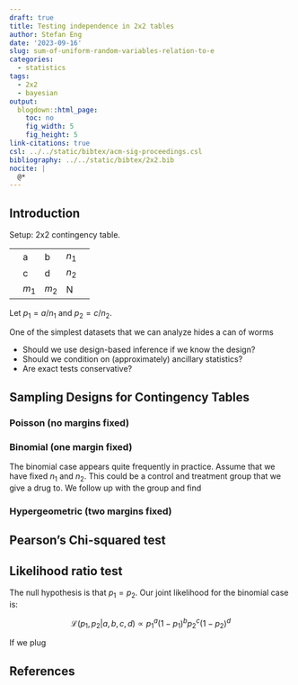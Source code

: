 ```yaml
---
draft: true
title: Testing independence in 2x2 tables
author: Stefan Eng
date: '2023-09-16'
slug: sum-of-uniform-random-variables-relation-to-e
categories:
  - statistics
tags:
  - 2x2
  - bayesian
output:
  blogdown::html_page:
    toc: no
    fig_width: 5
    fig_height: 5
link-citations: true
csl: ../../static/bibtex/acm-sig-proceedings.csl
bibliography: ../../static/bibtex/2x2.bib  
nocite: |
  @*
---
```


## Introduction

Setup: 2x2 contingency table. 

|   |       |       |       |   |
|---|-------|-------|-------|---|
|   | a     | b     | $n_1$ |   |
|   | c     | d     | $n_2$ |   |
|   | $m_1$ | $m_2$ | N     |   |

Let $p_1 = a / n_1$ and $p_2 = c / n_2$.

One of the simplest datasets that we can analyze hides a can of worms

- Should we use design-based inference if we know the design?
- Should we condition on (approximately) ancillary statistics?
- Are exact tests conservative?

## Sampling Designs for Contingency Tables

### Poisson (no margins fixed)

### Binomial (one margin fixed)

The binomial case appears quite frequently in practice.
Assume that we have fixed $n_1$ and $n_2$.
This could be a control and treatment group that we give a drug to.
We follow up with the group and find 


### Hypergeometric (two margins fixed)


## Pearson's Chi-squared test

## Likelihood ratio test

The null hypothesis is that $p_1 = p_2$.
Our joint likelihood for the binomial case is:

$$
\mathcal{L}(p_1, p_2 | a,b,c,d) \propto p_1^a (1 - p_1)^b p_2^c (1 - p_2)^d
$$

If we plug


## References
